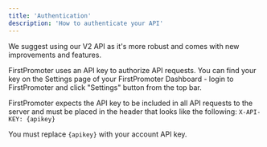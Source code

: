```yaml
---
title: 'Authentication'
description: 'How to authenticate your API'
---
```


<Note>
  We suggest using our V2 API as it's more robust and comes with new improvements and features. 
</Note>


FirstPromoter uses an API key to authorize API requests. You can find your key on the Settings page of your FirstPromoter Dashboard  - login to FirstPromoter and click "Settings" button from the top bar.

FirstPromoter expects the API key to be included in all API requests to the server and must be placed in the header that looks like the following:
`X-API-KEY: {apikey}`

<Note>You must replace `{apikey}` with your account API key.</Note>